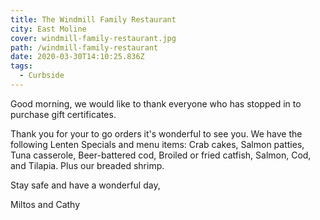 ```yaml
---
title: The Windmill Family Restaurant
city: East Moline
cover: windmill-family-restaurant.jpg
path: /windmill-family-restaurant
date: 2020-03-30T14:10:25.836Z
tags:
  - Curbside
---
```



<InfoCard
  name="The Windmill Family Restaurant"
  street="1190 Avenue of the Cities"
  city="East Moline, Illinois 61244-4121"
  website=""
  facebookUrl="https://www.facebook.com/The-Windmill-Family-Restaurant-109377882433736/"
  phoneNumber="(309) 796-0030"
/>

Good morning, we would like to thank everyone who has stopped in to purchase gift certificates.

Thank you for your to go orders it's wonderful to see you. We have the following Lenten Specials and menu items: Crab cakes, Salmon patties, Tuna casserole, Beer-battered cod, Broiled or fried catfish, Salmon, Cod, and Tilapia. Plus our breaded shrimp.

Stay safe and have a wonderful day,

Miltos and Cathy
